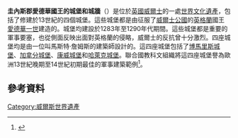 {{noteTA
|G1=UK Places
}}
{{Expand English|ga=yes|time=2016-12-11}}
'''圭內斯郡愛德華國王的城堡和城牆'''（{{lang-en|Castles and Town Walls of King Edward in Gwynedd}}）是位於[[英國|英國]][[威爾士|威爾士]]的一處[[世界文化遺產|世界文化遺產]]，包括了修建於13世紀的四個城堡。這些城堡都是由征服了[[威爾士公國|威爾士公國]]的[[英格蘭王國|英格蘭]]國王[[愛德華一世|愛德華一世]]建造的。城堡均建設於1283年至1290年代期間。這些城堡都是重要的軍事要塞，也從側面反映出面對英格蘭的侵略，威爾士的反抗曾十分激烈。四座城堡均是由一位叫馬斯特·詹姆斯的建築師設計的。這四座城堡包括了[[博馬里斯城堡|博馬里斯城堡]]、[[加拿分城堡|加拿分城堡]]、[[康威城堡|康威城堡]]和[[哈萊克城堡|哈萊克城堡]]。聯合國教科文組織將這四座城堡譽為歐洲13世紀晚期至14世紀初期最佳的軍事建築範例<ref name=UNESCO>{{cite web| url=http://whc.unesco.org/en/list/374| title=Castles and Town Walls of King Edward in Gwynedd| accessdate=15 November 2012| publisher=UNESCO| archive-date=2017-07-19| archive-url=https://web.archive.org/web/20170719134018/http://whc.unesco.org/en/list/374/| dead-url=no}}</ref>。

==參考資料==
{{reflist}}

{{英國世界遺產}}
[[Category:威爾斯世界遺產|Category:威爾斯世界遺產]]